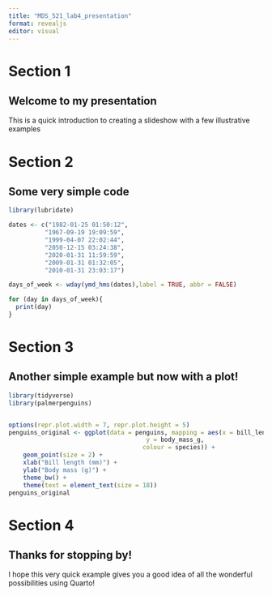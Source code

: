 ```yaml
---
title: "MDS_521_lab4_presentation"
format: revealjs
editor: visual
---
```


# Section 1

## Welcome to my presentation

This is a quick introduction to creating a slideshow with a few illustrative examples

# Section 2

## Some very simple code

```r

library(lubridate)

dates <- c("1982-01-25 01:50:12",
          "1967-09-19 19:09:59",
          "1999-04-07 22:02:44",
          "2050-12-15 03:24:38",
          "2020-01-31 11:59:59",
          "2009-01-31 01:32:05",
          "2010-01-31 23:03:17")

days_of_week <- wday(ymd_hms(dates),label = TRUE, abbr = FALSE)

for (day in days_of_week){
  print(day)
}
```

# Section 3

## Another simple example but now with a plot!

```r
library(tidyverse)
library(palmerpenguins)


options(repr.plot.width = 7, repr.plot.height = 5)
penguins_original <- ggplot(data = penguins, mapping = aes(x = bill_length_mm, 
                                      y = body_mass_g,
                                     colour = species)) +
    geom_point(size = 2) +
    xlab("Bill length (mm)") +
    ylab("Body mass (g)") +
    theme_bw() +
    theme(text = element_text(size = 18))
penguins_original
```

# Section 4

## Thanks for stopping by!

I hope this very quick example gives you a good idea of all the wonderful possibilities using Quarto!
